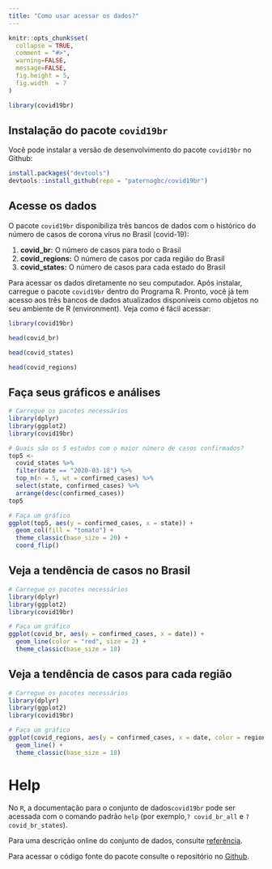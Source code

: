 ```yaml
---
title: "Como usar acessar os dados?"
---
```


```r
knitr::opts_chunk$set(
  collapse = TRUE,
  comment = "#>",
  warning=FALSE, 
  message=FALSE, 
  fig.height = 5, 
  fig.width  = 7
)
```

```r
library(covid19br)
```

## Instalação do pacote `covid19br`

Você pode instalar a versão de desenvolvimento do pacote `covid19br` no Github:

``` r
install.packages("devtools") 
devtools::install_github(repo = "paternogbc/covid19br")
```

## Acesse os dados

O pacote `covid19br` disponibiliza três bancos de dados com o histórico do número de casos de corona vírus no Brasil (covid-19):

1. __covid_br:__ O número de casos para todo o Brasil   
2. __covid_regions:__ O número de casos por cada região do Brasil  
3. __covid_states:__ O número de casos para cada estado do Brasil  

Para acessar os dados diretamente no seu computador. Após instalar, carregue o pacote `covid19br` dentro do Programa R. Pronto, você já tem acesso aos três bancos de dados atualizados disponíveis como objetos no seu ambiente de R (environment). Veja como é fácil acessar:  

```r
library(covid19br)

head(covid_br)

head(covid_states)

head(covid_regions)

```

## Faça seus gráficos e análises

```r
# Carregue os pacotes necessários
library(dplyr) 
library(ggplot2) 
library(covid19br)

# Quais são os 5 estados com o maior número de casos confirmados?
top5 <-
  covid_states %>% 
  filter(date == "2020-03-18") %>% 
  top_n(n = 5, wt = confirmed_cases) %>% 
  select(state, confirmed_cases) %>% 
  arrange(desc(confirmed_cases)) 
top5

# Faça um gráfico
ggplot(top5, aes(y = confirmed_cases, x = state)) +
  geom_col(fill = "tomato") +
  theme_classic(base_size = 20) +
  coord_flip()
```

## Veja a tendência de casos no Brasil

```r
# Carregue os pacotes necessários
library(dplyr) 
library(ggplot2) 
library(covid19br)

# Faça um gráfico
ggplot(covid_br, aes(y = confirmed_cases, x = date)) +
  geom_line(color = "red", size = 2) +
  theme_classic(base_size = 18)
```

## Veja a tendência de casos para cada região

```r
# Carregue os pacotes necessários
library(dplyr) 
library(ggplot2) 
library(covid19br)

# Faça um gráfico
ggplot(covid_regions, aes(y = confirmed_cases, x = date, color = region)) +
  geom_line() +
  theme_classic(base_size = 18) 
```

# Help

No `R`, a documentação para o conjunto de dados` covid19br` pode ser acessada com o
comando padrão `help` (por exemplo,`? covid_br_all` e `? covid_br_states`).

Para uma descrição online do conjunto de dados, consulte [referência](https://paternogbc.github.io/covid19br/reference/index.html).

Para acessar o código fonte do pacote consulte o repositório no [Github](https://github.com/paternogbc/covid19br).
